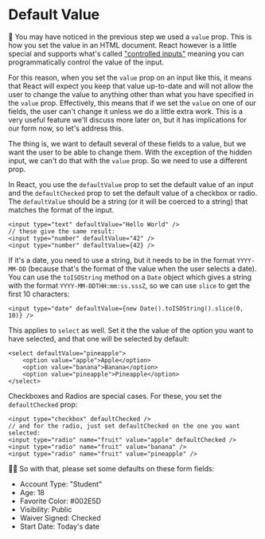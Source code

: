 # Default Value

<EpicVideo url="https://www.epicreact.dev/workshops/react-fundamentals/default-value" />

🦉 You may have noticed in the previous step we used a `value` prop. This is how
you set the value in an HTML document. React however is a little special and
supports what's called
["controlled inputs"](https://react.dev/reference/react-dom/components/input#controlling-an-input-with-a-state-variable)
meaning you can programmatically control the value of the input.

For this reason, when you set the `value` prop on an input like this, it means
that React will expect you keep that value up-to-date and will not allow the
user to change the value to anything other than what you have specified in the
`value` prop. Effectively, this means that if we set the `value` on one of our
fields, the user can't change it unless we do a little extra work. This is a
very useful feature we'll discuss more later on, but it has implications for our
form now, so let's address this.

The thing is, we want to default several of these fields to a value, but we
want the user to be able to change them. With the exception of the hidden input,
we can't do that with the `value` prop. So we need to use a different prop.

In React, you use the `defaultValue` prop to set the default value of an input
and the `defaultChecked` prop to set the default value of a checkbox or radio.
The `defaultValue` should be a string (or it will be coerced to a string) that
matches the format of the input.

```tsx
<input type="text" defaultValue="Hello World" />
// these give the same result:
<input type="number" defaultValue="42" />
<input type="number" defaultValue={42} />
```

If it's a date, you need to use a string, but it needs to be in the format
`YYYY-MM-DD` (because that's the format of the value when the user selects a
date). You can use the `toISOString` method on a `Date` object which gives a
string with the format `YYYY-MM-DDTHH:mm:ss.sssZ`, so we can use `slice` to get
the first 10 characters:

```tsx
<input type="date" defaultValue={new Date().toISOString().slice(0, 10)} />
```

This applies to `select` as well. Set it the the value of the option you want to
have selected, and that one will be selected by default:

```tsx
<select defaultValue="pineapple">
	<option value="apple">Apple</option>
	<option value="banana">Banana</option>
	<option value="pineapple">Pineapple</option>
</select>
```

Checkboxes and Radios are special cases. For these, you set the `defaultChecked`
prop:

```tsx
<input type="checkbox" defaultChecked />
// and for the radio, just set defaultChecked on the one you want selected:
<input type="radio" name="fruit" value="apple" defaultChecked />
<input type="radio" name="fruit" value="banana" />
<input type="radio" name="fruit" value="pineapple" />
```

👨‍💼 So with that, please set some defaults on these form fields:

- Account Type: "Student"
- Age: 18
- Favorite Color: #002E5D
- Visibility: Public
- Waiver Signed: Checked
- Start Date: Today's date
